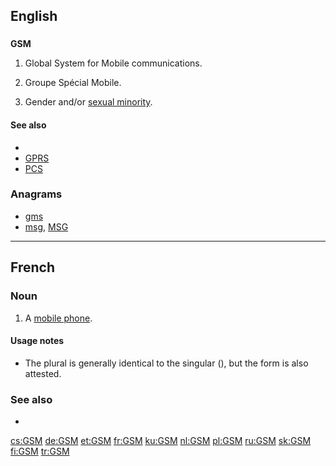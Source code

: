 {{also|gsm}}
==English==

==={{initialism-old|en}}===
'''GSM'''

# {{context|telecommunications|lang=en}} Global System for Mobile communications.
# {{context|electronics|lang=en}} Groupe Spécial Mobile.
# {{cx|LGBT|lang=en}} Gender and/or [[sexual minority]].

====See also====
* {{pedia|Global System for Mobile Communications}}
* [[GPRS]]
* [[PCS]]

===Anagrams===
* [[gms#English|gms]]
* [[msg#English|msg]], [[MSG#English|MSG]]

----

==French==

===Noun===
{{fr-noun|m|GSM}}

# {{context|Belgium|lang=fr}} A [[mobile phone]].

====Usage notes====
* The plural is generally identical to the singular ({{term||GSM|lang=fr}}), but the form {{term|GSMs|lang=fr}} is also attested.

===See also===
* {{l|fr|téléphone portable}}

[[cs:GSM]]
[[de:GSM]]
[[et:GSM]]
[[fr:GSM]]
[[ku:GSM]]
[[nl:GSM]]
[[pl:GSM]]
[[ru:GSM]]
[[sk:GSM]]
[[fi:GSM]]
[[tr:GSM]]